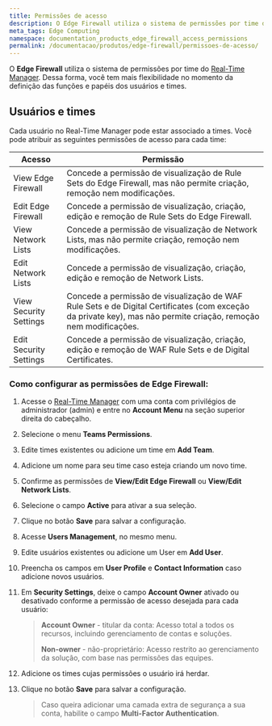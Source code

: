 ```yaml
---
title: Permissões de acesso
description: O Edge Firewall utiliza o sistema de permissões por time do Real-Time Manager. Dessa forma, você tem mais flexibilidade no momento da definição das funções e papéis dos usuários e times.
meta_tags: Edge Computing
namespace: documentation_products_edge_firewall_access_permissions
permalink: /documentacao/produtos/edge-firewall/permissoes-de-acesso/
---
```


O **Edge Firewall** utiliza o sistema de permissões por time do [Real-Time Manager](https://manager.azion.com/). Dessa forma, você tem mais flexibilidade no momento da definição das funções e papéis dos usuários e times.

## Usuários e times

Cada usuário no Real-Time Manager pode estar associado a times. Você pode atribuir as seguintes permissões de acesso para cada time:

| Acesso                 | Permissão                                                    |
| ---------------------- | ------------------------------------------------------------ |
| View Edge Firewall     | Concede a permissão de visualização de Rule Sets do Edge Firewall, mas não permite criação, remoção nem modificações. |
| Edit Edge Firewall     | Concede a permissão de visualização, criação, edição e remoção de Rule Sets do Edge Firewall. |
| View Network Lists     | Concede a permissão de visualização de Network Lists, mas não permite criação, remoção nem modificações. |
| Edit Network Lists     | Concede a permissão de visualização, criação, edição e remoção de Network Lists. |
| View Security Settings | Concede a permissão de visualização de WAF Rule Sets e de Digital Certificates (com exceção da private key), mas não permite criação, remoção nem modificações. |
| Edit Security Settings | Concede a permissão de visualização, criação, edição e remoção de WAF Rule Sets e de Digital Certificates. |

### Como configurar as permissões de Edge Firewall:

1. Acesse o [Real-Time Manager](https://manager.azion.com/) com uma conta com privilégios de administrador (admin) e entre no **Account Menu** na seção superior direita do cabeçalho.

2. Selecione o menu **Teams Permissions**.

3. Edite times existentes ou adicione um time em **Add Team**.

4. Adicione um nome para seu time caso esteja criando um novo time.

5. Confirme as permissões de **View/Edit Edge Firewall** ou **View/Edit Network Lists**.

6. Selecione o campo **Active** para ativar a sua seleção.

7. Clique no botão **Save** para salvar a configuração.

8. Acesse **Users Management**, no mesmo menu.

9. Edite usuários existentes ou adicione um User em **Add User**.

10. Preencha os campos em **User Profile** e **Contact Information** caso adicione novos usuários. 

11. Em **Security Settings**, deixe o campo **Account Owner** ativado ou desativado conforme a permissão de acesso desejada para cada usuário:

    > **Account Owner** - titular da conta: Acesso total a todos os recursos, incluindo gerenciamento de contas e soluções.
    >
    > **Non-owner** - não-proprietário: Acesso restrito ao gerenciamento da solução, com base nas permissões das equipes.

12. Adicione os times cujas permissões o usuário irá herdar.

13. Clique no botão **Save** para salvar a configuração.

    > Caso queira adicionar uma camada extra de segurança a sua conta, habilite o campo **Multi-Factor Authentication**.



